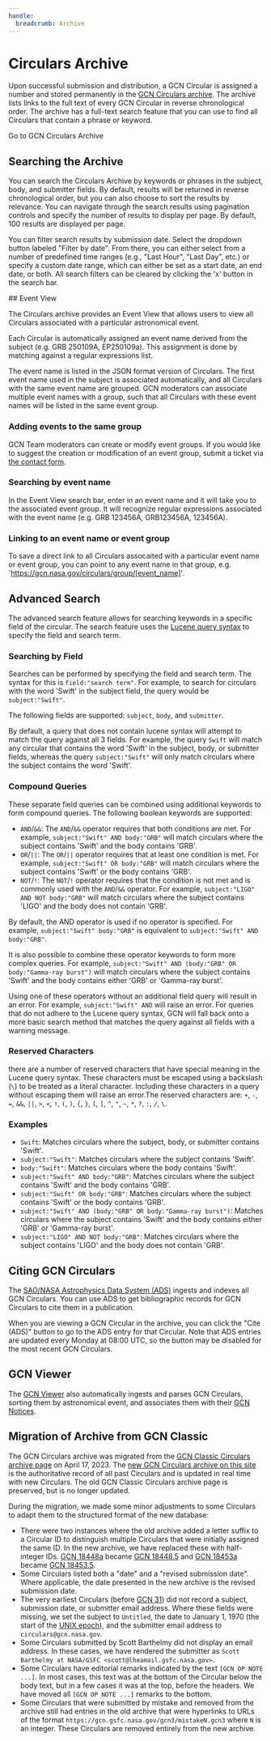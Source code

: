 ```yaml
---
handle:
  breadcrumb: Archive
---
```




# Circulars Archive

Upon successful submission and distribution, a GCN Circular is assigned a number and stored permanently in the [GCN Circulars archive](/circulars). The archive lists links to the full text of every GCN Circular in reverse chronological order. The archive has a full-text search feature that you can use to find all Circulars that contain a phrase or keyword.

<Link to="/circulars" className="usa-button">
  Go to GCN Circulars Archive
</Link>

## Searching the Archive

You can search the Circulars Archive by keywords or phrases in the subject, body, and submitter fields. By default, results will be returned in reverse chronological order, but you can also choose to sort the results by relevance. You can navigate through the search results using pagination controls and specify the number of results to display per page. By default, 100 results are displayed per page.

You can filter search results by submission date. Select the dropdown button labeled "Filter by date". From there, you can either select from a number of predefined time ranges (e.g., "Last Hour", "Last Day", etc.) or specify a custom date range, which can either be set as a start date, an end date, or both. All search filters can be cleared by clicking the 'x' button in the search bar.

<WithFeature SYNONYMS>
## Event View

The Circulars archive provides an Event View that allows users to view all Circulars associated with a particular astronomical event.

Each Circular is automatically assigned an event name derived from the subject (e.g. GRB 250109A, EP250109a). This assignment is done by matching against a regular expressions list.

The event name is listed in the JSON format version of Circulars. The first event name used in the subject is associated automatically, and all Circulars with the same event name are grouped. GCN moderators can associate multiple event names with a group, such that all Circulars with these event names will be listed in the same event group.

### Adding events to the same group

GCN Team moderators can create or modify event groups. If you would like to suggest the creation or modification of an event group, submit a ticket via [the contact form](/support).

### Searching by event name

In the Event View search bar, enter in an event name and it will take you to the associated event group. It will recognize regular expressions associated with the event name (e.g. GRB 123456A, GRB123456A, 123456A).

### Linking to an event name or event group

To save a direct link to all Circulars assocaited with a particular event name or event group, you can point to any event name in that group, e.g. `https://gcn.nasa.gov/circulars/group/[event_name]'.

</WithFeature>

## Advanced Search

The advanced search feature allows for searching keywords in a specific field of the circular. The search feature uses the [Lucene query syntax](https://lucene.apache.org/core/2_9_4/queryparsersyntax.html) to specify the field and search term.

### Searching by Field

Searches can be performed by specifying the field and search term. The syntax for this is `field:"search term"`. For example, to search for circulars with the word 'Swift' in the subject field, the query would be `subject:"Swift"`.

The following fields are supported: `subject`, `body`, and `submitter`.

By default, a query that does not contain lucene syntax will attempt to match the query against all 3 fields. For example, the query `Swift` will match any circular that contains the word 'Swift' in the subject, body, or submitter fields, whereas the query `subject:"Swift"` will only match circulars where the subject contains the word 'Swift'.

### Compound Queries

These separate field queries can be combined using additional keywords to form compound queries. The following boolean keywords are supported:

- `AND`/`&&`: The `AND`/`&&` operator requires that both conditions are met. For example, `subject:"Swift" AND body:"GRB"` will match circulars where the subject contains 'Swift' and the body contains 'GRB'.
- `OR`/`||`: The `OR`/`||` operator requires that at least one condition is met. For example, `subject:"Swift" OR body:"GRB"` will match circulars where the subject contains 'Swift' or the body contains 'GRB'.
- `NOT`/`!`: The `NOT`/`!` operator requires that the condition is not met and is commonly used with the `AND`/`&&` operator. For example, `subject:"LIGO" AND NOT body:"GRB"` will match circulars where the subject contains 'LIGO' and the body does not contain 'GRB'.

By default, the AND operator is used if no operator is specified. For example, `subject:"Swift" body:"GRB"` is equivalent to `subject:"Swift" AND body:"GRB"`.

It is also possible to combine these operator keywords to form more complex queries. For example, `subject:"Swift" AND (body:"GRB" OR body:"Gamma-ray burst")` will match circulars where the subject contains 'Swift' and the body contains either 'GRB' or 'Gamma-ray burst'.

Using one of these operators without an additional field query will result in an error. For example, `subject:"Swift" AND` will raise an error. For queries that do not adhere to the Lucene query syntax, GCN will fall back onto a more basic search method that matches the query against all fields with a warning message.

### Reserved Characters

there are a number of reserved characters that have special meaning in the Lucene query syntax. These characters must be escaped using a backslash (`\`) to be treated as a literal character. Including these characters in a query without escaping them will raise an error.The reserved characters are: `+`, `-`, `=`, `&&`, `||`, `>`, `<`, `!`, `(`, `)`, `{`, `}`, `[`, `]`, `^`, `"`, `~`, `*`, `?`, `:`, `/`, `\`.

### Examples

- `Swift`: Matches circulars where the subject, body, or submitter contains 'Swift'.
- `subject:"Swift"`: Matches circulars where the subject contains 'Swift'.
- `body:"Swift"`: Matches circulars where the body contains 'Swift'.
- `subject:"Swift" AND body:"GRB"`: Matches circulars where the subject contains 'Swift' and the body contains 'GRB'.
- `subject:"Swift" OR body:"GRB"`: Matches circulars where the subject contains 'Swift' or the body contains 'GRB'.
- `subject:"Swift" AND (body:"GRB" OR body:"Gamma-ray burst")`: Matches circulars where the subject contains 'Swift' and the body contains either 'GRB' or 'Gamma-ray burst'.
- `subject:"LIGO" AND NOT body:"GRB"`: Matches circulars where the subject contains 'LIGO' and the body does not contain 'GRB'.

## Citing GCN Circulars

The [SAO/NASA Astrophysics Data System (ADS)](https://ui.adsabs.harvard.edu) ingests and indexes all GCN Circulars. You can use ADS to get bibliographic records for GCN Circulars to cite them in a publication.

When you are viewing a GCN Circular in the archive, you can click the "Cite (ADS)" button to go to the ADS entry for that Circular. Note that ADS entries are updated every Monday at 08:00 UTC, so the button may be disabled for the most recent GCN Circulars.

## GCN Viewer

The [GCN Viewer](https://heasarc.gsfc.nasa.gov/wsgi-scripts/tach/gcn_v2/tach.wsgi/) also automatically ingests and parses GCN Circulars, sorting them by astronomical event, and associates them with their [GCN Notices](/notices).

## Migration of Archive from GCN Classic

The GCN Circulars archive was migrated from the [GCN Classic Circulars archive page](https://gcn.gsfc.nasa.gov/gcn3_archive.html) on April 17, 2023. The [new GCN Circulars archive on this site](/circulars) is the authoritative record of all past Circulars and is updated in real time with new Circulars. The old GCN Classic Circulars archive page is preserved, but is no longer updated.

During the migration, we made some minor adjustments to some Circulars to adapt them to the structured format of the new database:

- There were two instances where the old archive added a letter suffix to a Circular ID to distinguish multiple Circulars that were initially assigned the same ID. In the new archive, we have replaced these with half-integer IDs. [GCN 18448a](https://gcn.gsfc.nasa.gov/gcn3/18448a.gcn3) became [GCN 18448.5](/circulars/18448.5) and [GCN 18453a](https://gcn.gsfc.nasa.gov/gcn3/18453a.gcn3) became [GCN 18453.5](/circulars/18448.5).
- Some Circulars listed both a "date" and a "revised submission date". Where applicable, the date presented in the new archive is the revised submission date.
- The very earliest Circulars (before [GCN 31](/circulars/31)) did not record a subject, submission date, or submitter email address. Where these fields were missing, we set the subject to `Untitled`, the date to January 1, 1970 (the start of the [UNIX epoch](https://developer.mozilla.org/en-US/docs/Glossary/Unix_time)), and the submitter email address to `circulars@gcn.nasa.gov`.
- Some Circulars submitted by Scott Barthelmy did not display an email address. In these cases, we have rendered the submitter as `Scott Barthelmy at NASA/GSFC <scott@lheamail.gsfc.nasa.gov>`.
- Some Circulars have editorial remarks indicated by the text `[GCN OP NOTE ...]`. In most cases, this text was at the bottom of the Circular below the body text, but in a few cases it was at the top, before the headers. We have moved all `[GCN OP NOTE ...]` remarks to the bottom.
- Some Circulars that were submitted by mistake and removed from the archive still had entries in the old archive that were hyperlinks to URLs of the format `https://gcn.gsfc.nasa.gov/gcn3/mistakeN.gcn3` where `N` is an integer. These Circulars are removed entirely from the new archive.
